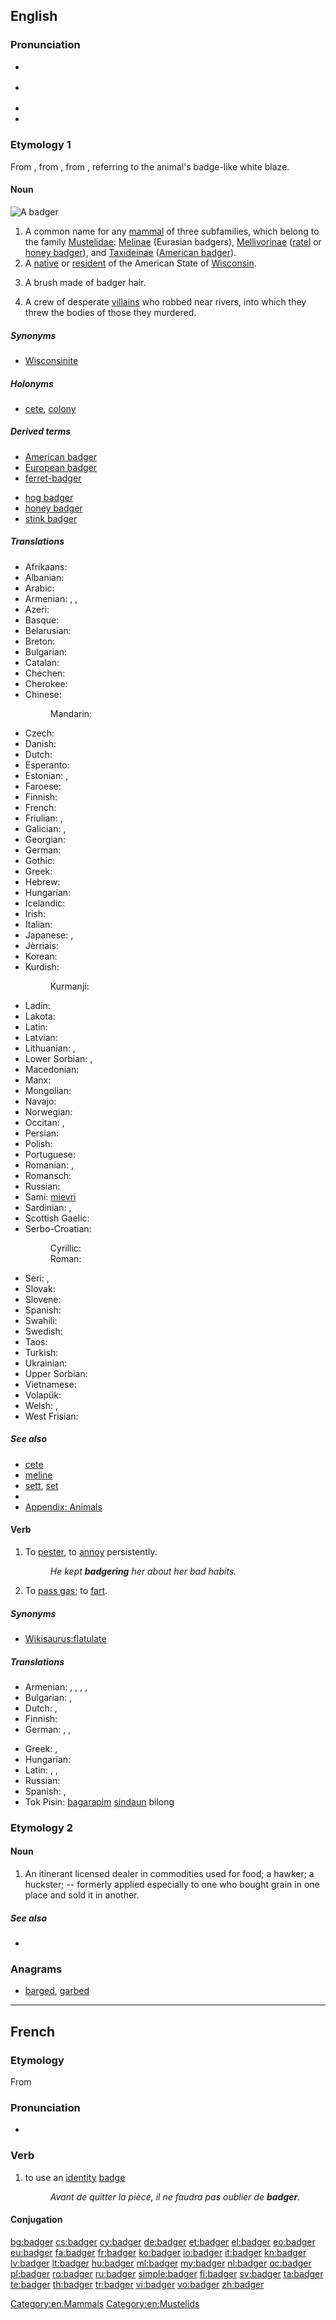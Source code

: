 ==English==

{{was wotd|2009|August|7}}
{{slim-wikipedia|Badger (disambiguation)}}

===Pronunciation===
* {{a|UK}} {{IPA|/ˈbædʒə(ɹ)/}}
* {{a|US}} {{IPA|/ˈbædʒɚ/}}
* {{audio|en-us-badger.ogg|Audio (US)}}
* {{rhymes|ædʒə(r)}}

===Etymology 1===
From {{etyl|enm|en}} {{term|bageard||marked by a badge|lang=enm}}, from {{term|bage||badge|lang=enm}}, from {{etyl|xno|en}} {{term|bage||emblem|lang=fro}}, referring to the animal's badge-like white blaze.

====Noun====
[[Image:Meles meles MHNT.jpg|thumb|A badger]]
{{en-noun}}

# A common name for any [[mammal]] of three subfamilies, which belong to the family [[Mustelidae]]: [[Melinae]] (Eurasian badgers), [[Mellivorinae]] ([[ratel]] or [[honey badger]]), and [[Taxideinae]] ([[American badger]]).
# A [[native]] or [[resident]] of the American State of [[Wisconsin]].
# {{context|obsolete}} A brush made of badger hair.
# {{context|in the plural|obsolete|vulgar|cant}} A crew of desperate [[villain]]s who robbed near rivers, into which they threw the bodies of those they murdered.

=====Synonyms=====
* {{sense|native or resident of Wisconsin}} [[Wisconsinite]]

=====Holonyms=====
* {{sense|mammal}} [[cete]], [[colony]]

=====Derived terms=====
{{rel-top|terms derived from ''badger (noun)''}}
* [[American badger]]
* [[European badger]]
* [[ferret-badger]]
{{rel-mid}}
* [[hog badger]]
* [[honey badger]]
* [[stink badger]]
{{rel-bottom}}

=====Translations=====
{{trans-top|mammal}}
* Afrikaans: {{t-|af|ratel}}
* Albanian: {{t+|sq|baldosë|f}}
* Arabic: {{t-|ar|غرير|m|tr=ġarīr|sc=Arab}}
* Armenian: {{t-|hy|գորշուկ|tr=goršuk}}, {{t-|hy|փորսուղ|tr=p’orsuġ}}, {{t-|hy|իշղար|tr=išġar}}
* Azeri: {{t+|az|porsuq}}
* Basque: {{t+|eu|azkonar}}
* Belarusian: {{t-|be|барсук|m|tr=barsúk|sc=Cyrl}}
* Breton: {{t+|br|broc'h|m}}
* Bulgarian: {{t+|bg|язовец|m|tr=jázovec|sc=Cyrl}}
* Catalan: {{t-|ca|teixó|m}}
* Chechen: {{tø|ce|дIама|sc=Cyrl}}
* Cherokee: {{t-|chr|ᎢᏃᎵ|tr=inoli|sc=Cher}}
* Chinese:
*: Mandarin: {{t|cmn|獾|tr=huān|sc=Hani}}
* Czech: {{t-|cs|jezevec|m}}
* Danish: {{t-|da|grævling|c}}
* Dutch: {{t+|nl|das|m}}
* Esperanto: {{t-|eo|melo}}
* Estonian: {{t-|et|mäger}}, {{t-|et|määr}}
* Faroese: {{t-|fo|grevlingur|m}}
* Finnish: {{t+|fi|mäyrä}}
* French: {{t+|fr|blaireau|m}}
* Friulian: {{tø|fur|tac}}, {{tø|fur|tas}}
* Galician: {{t+|gl|teixugo|m}}, {{t+|gl|porco teixo|m}}
* Georgian: {{t-|ka|მაჩვი|tr=mač’vi|sc=Geor}}
* German: {{t+|de|Dachs|m}}
* Gothic: {{tø|got|𐌸𐌰𐌷𐍃𐌿𐍃|m|tr=þahsus|sc=Goth}}
* Greek: {{t+|el|ασβός|m|tr=asvós}}
* Hebrew: {{t+|he|גירית|f|alt=גִּירִית}}
* Hungarian: {{t+|hu|borz}}
* Icelandic: {{t-|is|greifingi|m}}
* Irish: {{t+|ga|broc|m}}
* Italian: {{t+|it|tasso|m}}
* Japanese: {{t-|ja|アナグマ|tr=anaguma}}, {{t-|ja|穴熊|tr=あなぐま, anaguma|sc=Jpan}}
* Jèrriais: {{tø|roa-jer|blaireau|m}}
* Korean: {{t+|ko|오소리|tr=osori|sc=Kore}}
* Kurdish:
*: Kurmanji: {{t+|kmr|kurbeşk}}
{{trans-mid}}
* Ladin: {{tø|lld|tas}}
* Lakota: {{tø|lkt|ȟoká}}
* Latin: {{t-|la|meles|f|alt=mēles}}
* Latvian: {{t+|lv|āpsis|m}}
* Lithuanian: {{t+|lt|barsukas}}, {{t-|lt|opšrus}}
* Lower Sorbian: {{tø|dsb|jazw}}, {{tø|dsb|šwińc}}
* Macedonian: {{t-|mk|јазовец|m|tr=jázovec}}
* Manx: {{t-|gv|broc}}
* Mongolian: {{t+|mn|дорго|tr=dorgo|sc=Cyrl}}
* Navajo: {{tø|nv|nahashchʼidí}}
* Norwegian: {{t+|no|grevling|m}}
* Occitan: {{t+|oc|tais|m}}, {{t+|oc|rabàs|m}}
* Persian: {{t+|fa|گورکن|tr=gurkan|sc=fa-Arab}}
* Polish: {{t+|pl|borsuk|m}}
* Portuguese: {{t+|pt|texugo|m}}
* Romanian: {{t+|ro|viezure|m}}, {{t+|ro|bursuc|m}}
* Romansch: {{t-|rm|tais}}
* Russian: {{t+|ru|барсук|m|tr=barsúk}}
* Sami: [[mievri]]
* Sardinian: {{t-|sc|tassu}}, {{t-|sc|cane de ribu}}
* Scottish Gaelic: {{t-|gd|broc|m}}
* Serbo-Croatian:
*: Cyrillic: {{t-|sh|jазавац|m}}
*: Roman: {{t-|sh|jazavac|m}}
* Seri: {{tø|sei|ziix hant ctaxoj}}, {{tø|sei|xeezej}}
* Slovak: {{t-|sk|jazvec|m}}
* Slovene: {{t+|sl|jazbec|m}}
* Spanish: {{t+|es|tejón|m}}
* Swahili: {{t-|sw|melesi}}
* Swedish: {{t+|sv|grävling|c}}
* Taos: {{tø|twf|kòlno’óna}}
* Turkish: {{t+|tr|porsuk}}
* Ukrainian: {{t+|uk|борсук|m|tr=borsúk|sc=Cyrl}}
* Upper Sorbian: {{t-|hsb|šwinc|m}}
* Vietnamese: {{t-|vi|con lửng}}
* Volapük: {{t+|vo|daf}}
* Welsh: {{t+|cy|mochyn daear|m}}, {{t+|cy|broch}}
* West Frisian: {{t+|fy|das|c}}
{{trans-bottom}}

{{trans-see|native or resident of Wisconsin|Wisconsinite}}

=====See also=====
* [[cete]]
* [[meline]]
* [[sett]], [[set]]
* {{pedia}}
* [[Appendix: Animals]]

====Verb====
{{en-verb|badgers|badgering|badgered}}

# To [[pester]], to [[annoy]] persistently.
#: ''He kept '''badgering''' her about her bad habits.''
# {{context|British|informal}} To [[pass gas]]; to [[fart]].

=====Synonyms=====
* {{sense|to fart}} [[Wikisaurus:flatulate]]

=====Translations=====
{{trans-top|pester}}
* Armenian: {{t-|hy|հետապնդել|tr=hetapndel}}, {{t-|hy|հալածել|tr=halaçel}}, {{t-|hy|ջղայնացնել|tr=ǰġaynac’nel}}, {{t-|hy|հոգին հանել|tr=hogin hanel}}, {{t-|hy|տեռորի տակ պահել|tr=teṙori tak pahel}}
* Bulgarian: {{t+|bg|дразня|tr=draznja|sc=Cyrl}}, {{t+|bg|безпокоя|tr=bezpokoja|sc=Cyrl}}
* Dutch: {{t+|nl|lastigvallen}}, {{t+|nl|plagen}}
* Finnish: {{t+|fi|kiusata}}
* German: {{t+|de|belästigen}}, {{t+|de|plagen}}, {{t+|de|piesacken}}
{{trans-mid}}
* Greek: {{t+|el|ταράζω}}, {{t+|el|ζαλίζω}}
* Hungarian: {{t+|hu|piszkál}}
* Latin: {{t-|la|sollicito|alt=sollicitō}}, {{t-|la|inrito|alt=inrītō}}, {{t-|la|irrito|alt=irrītō}}
* Russian: {{t+|ru|дразнить|tr=draznit'|sc=Cyrl}}
* Spanish: {{t+|es|fastidiar}}, {{t+|es|molestar}}
* Tok Pisin: [[bagarapim]] [[sindaun]] bilong<!-- if these words make up a single idiom, they should be wikified as a single entity-->
{{trans-bottom}}

{{trans-see|fart}}

===Etymology 2===
{{unk.}}

====Noun====
{{en-noun}}

# {{context|obsolete}} An itinerant licensed dealer in commodities used for food; a hawker; a huckster; -- formerly applied especially to one who bought grain in one place and sold it in another.

=====See also=====
* {{pedia|Badger (person)|Badger (trade)}}

===Anagrams===
* [[barged#English|barged]], [[garbed#English|garbed]]

[[Category:en:Mammals]]
[[Category:en:Mustelids]]

----

==French==

===Etymology===
From {{etyl|en|fr}} {{term|badge|lang=en}}

===Pronunciation===
* {{IPA|/badʒe/|lang=fr}}

===Verb===
{{fr-verb}}

# to use an [[identity]] [[badge]]
#: ''Avant de quitter la pièce, il ne faudra pas oublier de '''badger'''.''

====Conjugation====
{{fr-conj-ger|bad|avoir}}

[[bg:badger]]
[[cs:badger]]
[[cy:badger]]
[[de:badger]]
[[et:badger]]
[[el:badger]]
[[eo:badger]]
[[eu:badger]]
[[fa:badger]]
[[fr:badger]]
[[ko:badger]]
[[io:badger]]
[[it:badger]]
[[kn:badger]]
[[lv:badger]]
[[lt:badger]]
[[hu:badger]]
[[ml:badger]]
[[my:badger]]
[[nl:badger]]
[[oc:badger]]
[[pl:badger]]
[[ro:badger]]
[[ru:badger]]
[[simple:badger]]
[[fi:badger]]
[[sv:badger]]
[[ta:badger]]
[[te:badger]]
[[th:badger]]
[[tr:badger]]
[[vi:badger]]
[[vo:badger]]
[[zh:badger]]